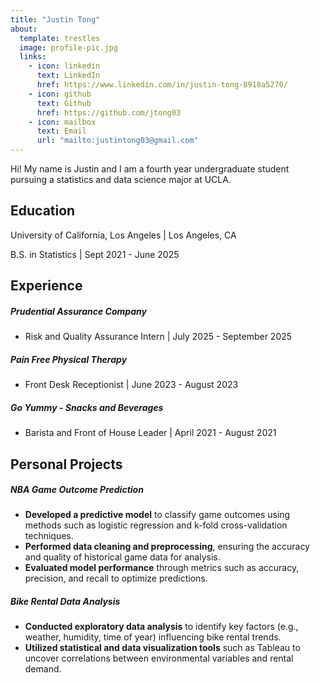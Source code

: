 ```yaml
---
title: "Justin Tong"
about:
  template: trestles
  image: profile-pic.jpg
  links:
    - icon: linkedin
      text: LinkedIn
      href: https://www.linkedin.com/in/justin-tong-8918a5270/
    - icon: github
      text: Github
      href: https://github.com/jtong03
    - icon: mailbox
      text: Email
      url: "mailto:justintong03@gmail.com" 
---
```


Hi! My name is Justin and I am a fourth year undergraduate student pursuing a statistics and data science major at UCLA. 

## Education

University of California, Los Angeles | Los Angeles, CA

B.S. in Statistics | Sept 2021 - June 2025


## Experience
##### Prudential Assurance Company 
- Risk and Quality Assurance Intern | July 2025 - September 2025

##### Pain Free Physical Therapy
- Front Desk Receptionist | June 2023 - August 2023

##### Go Yummy - Snacks and Beverages 
- Barista and Front of House Leader | April 2021 - August 2021


## Personal Projects
##### NBA Game Outcome Prediction
- **Developed a predictive model** to classify game outcomes using methods such as logistic regression and k-fold cross-validation techniques.
- **Performed data cleaning and preprocessing**, ensuring the accuracy and quality of historical game data for analysis.
- **Evaluated model performance** through metrics such as accuracy, precision, and recall to optimize predictions.

##### Bike Rental Data Analysis
- **Conducted exploratory data analysis** to identify key factors (e.g., weather, humidity, time of year) influencing bike rental trends.
- **Utilized statistical and data visualization tools** such as Tableau to uncover correlations between environmental variables and rental demand.
